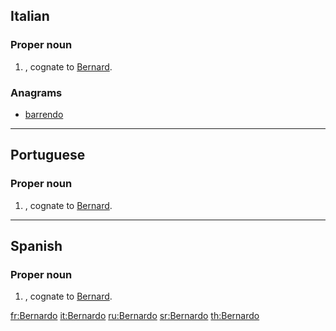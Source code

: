 ==Italian==

===Proper noun===
{{infl|it|proper noun|g=m}}

# {{given name|male|lang=it}}, cognate to [[Bernard]].

===Anagrams===
* [[barrendo#Italian|barrendo]]

----

==Portuguese==

===Proper noun===
{{infl|pt|proper noun|g=m}}

# {{given name|male|lang=pt}}, cognate to [[Bernard]].

----

==Spanish==

===Proper noun===
{{es-proper noun|m}}

# {{given name|male|lang=es}}, cognate to [[Bernard]].

[[fr:Bernardo]]
[[it:Bernardo]]
[[ru:Bernardo]]
[[sr:Bernardo]]
[[th:Bernardo]]